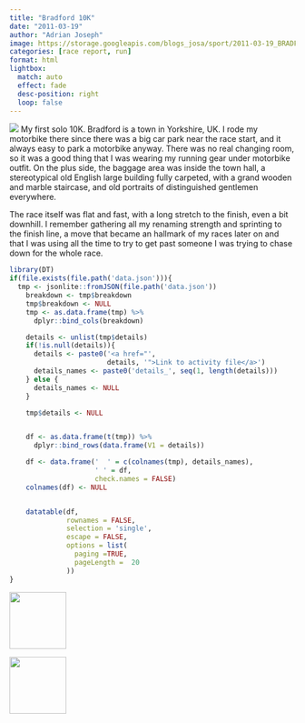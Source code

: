 ```yaml
---
title: "Bradford 10K"
date: "2011-03-19"
author: "Adrian Joseph"
image: https://storage.googleapis.com/blogs_josa/sport/2011-03-19_BRADFORD_10K/img/00.png
categories: [race report, run]
format: html
lightbox:
  match: auto
  effect: fade
  desc-position: right
  loop: false
---
```


![](https://storage.googleapis.com/blogs_josa/sport/2011-03-19_BRADFORD_10K/img/00.png)
My first solo 10K. Bradford is a town in Yorkshire, UK. I rode my motorbike there since there was a big car park near the race start, and it always easy to park a motorbike anyway. There was no real changing room, so it was a good thing that I was wearing my running gear under motorbike outfit. On the plus side, the baggage area was inside the town hall, a stereotypical old English large building fully carpeted, with a grand wooden and marble staircase, and old portraits of distinguished gentlemen everywhere.

The race itself was flat and fast, with a long stretch to the finish, even a bit downhill. I remember gathering all my renaming strength and sprinting to the finish line, a move that became an hallmark of my races later on and that I was using all the time to try to get past someone I was trying to chase down for the whole race.

```r
library(DT)
if(file.exists(file.path('data.json'))){
  tmp <- jsonlite::fromJSON(file.path('data.json'))
    breakdown <- tmp$breakdown
    tmp$breakdown <- NULL
    tmp <- as.data.frame(tmp) %>%
      dplyr::bind_cols(breakdown)

    details <- unlist(tmp$details)
    if(!is.null(details)){
      details <- paste0('<a href="',
                        details, '">Link to activity file</a>')
      details_names <- paste0('details_', seq(1, length(details)))
    } else {
      details_names <- NULL
    }

    tmp$details <- NULL


    df <- as.data.frame(t(tmp)) %>%
      dplyr::bind_rows(data.frame(V1 = details))

    df <- data.frame('  ' = c(colnames(tmp), details_names),
                     ' ' = df,
                     check.names = FALSE)
    colnames(df) <- NULL


    datatable(df,
              rownames = FALSE,
              selection = 'single',
              escape = FALSE,
              options = list(
                paging =TRUE,
                pageLength =  20
              ))
}
```





::: {layout-ncol=4}
![](https://storage.googleapis.com/blogs_josa/sport/2011-03-19_BRADFORD_10K/img/00.png){ width="100" group="hi" }

![](https://storage.googleapis.com/blogs_josa/sport/2011-03-19_BRADFORD_10K/img/02.jpg){ width="100" group="hi" }


:::
